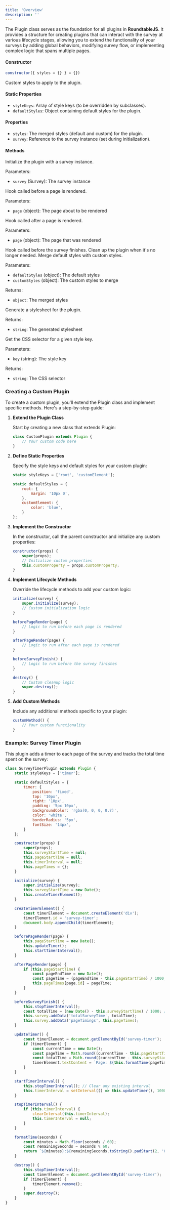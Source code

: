 ```yaml
---
title: 'Overview'
description: ''
---
```


The Plugin class serves as the foundation for all plugins in **RoundtableJS**. It provides a structure for creating plugins that can interact with the survey at various lifecycle stages, allowing you to extend the functionality of your surveys by adding global behaviors, modifying survey flow, or implementing complex logic that spans multiple pages.

#### Constructor

```javascript
constructor({ styles = {} } = {})
```

<ParamField path="styles" type="object">
  Custom styles to apply to the plugin.
</ParamField>

#### Static Properties

- `styleKeys`: Array of style keys (to be overridden by subclasses).
- `defaultStyles`: Object containing default styles for the plugin.

#### Properties

- `styles`: The merged styles (default and custom) for the plugin.
- `survey`: Reference to the survey instance (set during initialization).

#### Methods

<ParamField path="initialize" type="function">
  Initialize the plugin with a survey instance.

  Parameters:
  - `survey` (Survey): The survey instance
</ParamField>

<ParamField path="beforePageRender" type="function">
  Hook called before a page is rendered.

  Parameters:
  - `page` (object): The page about to be rendered
</ParamField>

<ParamField path="afterPageRender" type="function">
  Hook called after a page is rendered.

  Parameters:
  - `page` (object): The page that was rendered
</ParamField>

<ParamField path="beforeSurveyFinish" type="function">
  Hook called before the survey finishes.
</ParamField>

<ParamField path="destroy" type="function">
  Clean up the plugin when it's no longer needed.
</ParamField>

<ParamField path="mergeStyles" type="function">
  Merge default styles with custom styles.

  Parameters:
  - `defaultStyles` (object): The default styles
  - `customStyles` (object): The custom styles to merge

  Returns:
  - `object`: The merged styles
</ParamField>

<ParamField path="generateStylesheet" type="function">
  Generate a stylesheet for the plugin.

  Returns:
  - `string`: The generated stylesheet
</ParamField>

<ParamField path="getSelectorForKey" type="function">
  Get the CSS selector for a given style key.

  Parameters:
  - `key` (string): The style key

  Returns:
  - `string`: The CSS selector
</ParamField>

### Creating a Custom Plugin

To create a custom plugin, you'll extend the Plugin class and implement specific methods. Here's a step-by-step guide:

1. **Extend the Plugin Class**

   Start by creating a new class that extends Plugin:

   ```javascript
   class CustomPlugin extends Plugin {
       // Your custom code here
   }
   ```

2. **Define Static Properties**

   Specify the style keys and default styles for your custom plugin:

   ```javascript
   static styleKeys = ['root', 'customElement'];

   static defaultStyles = {
       root: {
           margin: '10px 0',
       },
       customElement: {
           color: 'blue',
       }
   };
   ```

3. **Implement the Constructor**

   In the constructor, call the parent constructor and initialize any custom properties:

   ```javascript
   constructor(props) {
       super(props);
       // Initialize custom properties
       this.customProperty = props.customProperty;
   }
   ```

4. **Implement Lifecycle Methods**

   Override the lifecycle methods to add your custom logic:

   ```javascript
   initialize(survey) {
       super.initialize(survey);
       // Custom initialization logic
   }

   beforePageRender(page) {
       // Logic to run before each page is rendered
   }

   afterPageRender(page) {
       // Logic to run after each page is rendered
   }

   beforeSurveyFinish() {
       // Logic to run before the survey finishes
   }

   destroy() {
       // Custom cleanup logic
       super.destroy();
   }
   ```

5. **Add Custom Methods**

   Include any additional methods specific to your plugin:

   ```javascript
   customMethod() {
       // Your custom functionality
   }
   ```

### Example: Survey Timer Plugin

This plugin adds a timer to each page of the survey and tracks the total time spent on the survey:

```javascript
class SurveyTimerPlugin extends Plugin {
    static styleKeys = ['timer'];

    static defaultStyles = {
        timer: {
            position: 'fixed',
            top: '10px',
            right: '10px',
            padding: '5px 10px',
            backgroundColor: 'rgba(0, 0, 0, 0.7)',
            color: 'white',
            borderRadius: '5px',
            fontSize: '14px',
        }
    };

    constructor(props) {
        super(props);
        this.surveyStartTime = null;
        this.pageStartTime = null;
        this.timerInterval = null;
        this.pageTimes = {};
    }

    initialize(survey) {
        super.initialize(survey);
        this.surveyStartTime = new Date();
        this.createTimerElement();
    }

    createTimerElement() {
        const timerElement = document.createElement('div');
        timerElement.id = 'survey-timer';
        document.body.appendChild(timerElement);
    }

    beforePageRender(page) {
        this.pageStartTime = new Date();
        this.updateTimer();
        this.startTimerInterval();
    }

    afterPageRender(page) {
        if (this.pageStartTime) {
            const pageEndTime = new Date();
            const pageTime = (pageEndTime - this.pageStartTime) / 1000; // in seconds
            this.pageTimes[page.id] = pageTime;
        }
    }

    beforeSurveyFinish() {
        this.stopTimerInterval();
        const totalTime = (new Date() - this.surveyStartTime) / 1000; // in seconds
        this.survey.addData('totalSurveyTime', totalTime);
        this.survey.addData('pageTimings', this.pageTimes);
    }

    updateTimer() {
        const timerElement = document.getElementById('survey-timer');
        if (timerElement) {
            const currentTime = new Date();
            const pageTime = Math.round((currentTime - this.pageStartTime) / 1000);
            const totalTime = Math.round((currentTime - this.surveyStartTime) / 1000);
            timerElement.textContent = `Page: ${this.formatTime(pageTime)} | Total: ${this.formatTime(totalTime)}`;
        }
    }

    startTimerInterval() {
        this.stopTimerInterval(); // Clear any existing interval
        this.timerInterval = setInterval(() => this.updateTimer(), 1000);
    }

    stopTimerInterval() {
        if (this.timerInterval) {
            clearInterval(this.timerInterval);
            this.timerInterval = null;
        }
    }

    formatTime(seconds) {
        const minutes = Math.floor(seconds / 60);
        const remainingSeconds = seconds % 60;
        return `${minutes}:${remainingSeconds.toString().padStart(2, '0')}`;
    }

    destroy() {
        this.stopTimerInterval();
        const timerElement = document.getElementById('survey-timer');
        if (timerElement) {
            timerElement.remove();
        }
        super.destroy();
    }
}
```